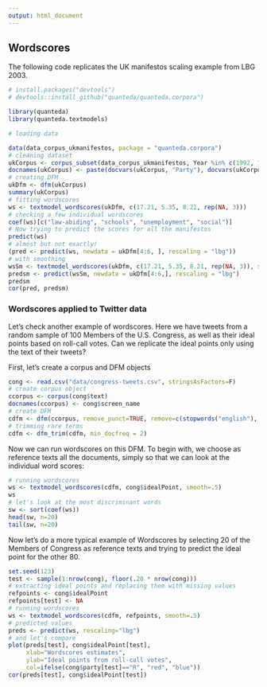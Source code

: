 ```yaml
---
output: html_document
---
```


## Wordscores

The following code replicates the UK manifestos scaling example from LBG 2003.


```r
# install.packages("devtools")
# devtools::install_github("quanteda/quanteda.corpora")

library(quanteda)
library(quanteda.textmodels)
```

```r
# loading data

data(data_corpus_ukmanifestos, package = "quanteda.corpora")
# cleaning dataset
ukCorpus <- corpus_subset(data_corpus_ukmanifestos, Year %in% c(1992, 1997) & Party %in% c("Con", "Lab", "LD"))
docnames(ukCorpus) <- paste(docvars(ukCorpus, "Party"), docvars(ukCorpus, "Year"), sep="_")
# creating DFM
ukDfm <- dfm(ukCorpus)
summary(ukCorpus)
# fitting wordscores
ws <- textmodel_wordscores(ukDfm, c(17.21, 5.35, 8.21, rep(NA, 3)))
# checking a few individual wordscores
coef(ws)[c("law-abiding", "schools", "unemployment", "social")]
# Now trying to predict the scores for all the manifestos
predict(ws)
# almost but not exactly!
(pred <- predict(ws, newdata = ukDfm[4:6, ], rescaling = "lbg"))
# with smoothing
wsSm <- textmodel_wordscores(ukDfm, c(17.21, 5.35, 8.21, rep(NA, 3)), smooth = 1)
predsm <- predict(wsSm, newdata = ukDfm[4:6,], rescaling = "lbg")
predsm
cor(pred, predsm)
```

### Wordscores applied to Twitter data

Let's check another example of wordscores. Here we have tweets from a random sample of 100 Members of the U.S. Congress, as well as their ideal points based on roll-call votes. Can we replicate the ideal points only using the text of their tweets?

First, let's create a corpus and DFM objects

```r
cong <- read.csv("data/congress-tweets.csv", stringsAsFactors=F)
# create corpus object
ccorpus <- corpus(cong$text)
docnames(ccorpus) <- cong$screen_name
# create DFM
cdfm <- dfm(ccorpus, remove_punct=TRUE, remove=c(stopwords("english"), "t.co", "https", "rt", "amp", "http", "t.c", "can"))
# trimming rare terms
cdfm <- dfm_trim(cdfm, min_docfreq = 2)
```

Now we can run wordscores on this DFM. To begin with, we choose as reference texts all the documents, simply so that we can look at the individual word scores:

```r
# running wordscores
ws <- textmodel_wordscores(cdfm, cong$idealPoint, smooth=.5)
ws
# let's look at the most discriminant words
sw <- sort(coef(ws))
head(sw, n=20)
tail(sw, n=20)
```

Now let's do a more typical example of Wordscores by selecting 20 of the Members of Congress as reference texts and trying to predict the ideal point for the other 80.

```r
set.seed(123)
test <- sample(1:nrow(cong), floor(.20 * nrow(cong)))
# extracting ideal points and replacing them with missing values
refpoints <- cong$idealPoint
refpoints[test] <- NA
# running wordscores
ws <- textmodel_wordscores(cdfm, refpoints, smooth=.5)
# predicted values
preds <- predict(ws, rescaling="lbg")
# and let's compare
plot(preds[test], cong$idealPoint[test],
     xlab="Wordscores estimates", 
     ylab="Ideal points from roll-call votes",
     col=ifelse(cong$party[test]=="R", "red", "blue"))
cor(preds[test], cong$idealPoint[test])
```
